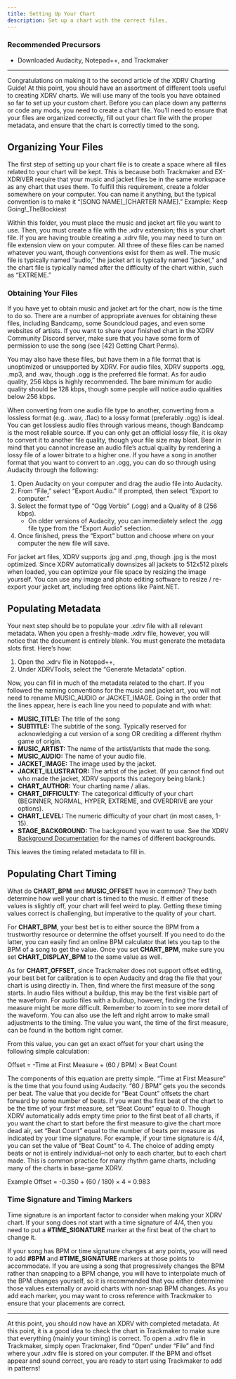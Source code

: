 ```yaml
---
title: Setting Up Your Chart
description: Set up a chart with the correct files, 
---
```


### Recommended Precursors
- Downloaded Audacity, Notepad++, and Trackmaker
---

Congratulations on making it to the second article of the XDRV Charting Guide! At this point, you should have an assortment of different tools useful to creating XDRV charts. We will use many of the tools you have obtained so far to set up your custom chart. Before you can place down any patterns or code any mods, you need to create a chart file. You’ll need to ensure that your files are organized correctly, fill out your chart file with the proper metadata, and ensure that the chart is correctly timed to the song.

## Organizing Your Files

The first step of setting up your chart file is to create a space where all files related to your chart will be kept. This is because both Trackmaker and EX-XDRiVER require that your music and jacket files be in the same workspace as any chart that uses them. To fulfill this requirement, create a folder somewhere on your computer. You can name it anything, but the typical convention is to make it “[SONG NAME]_[CHARTER NAME].” Example: Keep Going!_TheBlockiest

Within this folder, you must place the music and jacket art file you want to use. Then, you must create a file with the .xdrv extension; this is your chart file. If you are having trouble creating a .xdrv file, you may need to turn on file extension view on your computer. All three of these files can be named whatever you want, though conventions exist for them as well. The music file is typically named “audio,” the jacket art is typically named “jacket,” and the chart file is typically named after the difficulty of the chart within, such as “EXTREME.”

### Obtaining Your Files

If you have yet to obtain music and jacket art for the chart, now is the time to do so. There are a number of appropriate avenues for obtaining these files, including Bandcamp, some Soundcloud pages, and even some websites of artists. If you want to share your finished chart in the XDRV Community Discord server, make sure that you have some form of permission to use the song (see [42] Getting Chart Perms).

You may also have these files, but have them in a file format that is unoptimized or unsupported by XDRV. For audio files, XDRV supports .ogg, .mp3, and .wav, though .ogg is the preferred file format. As for audio quality, 256 kbps is highly recommended. The bare minimum for audio quality should be 128 kbps, though some people will notice audio qualities below 256 kbps.

When converting from one audio file type to another, converting from a lossless format (e.g. .wav, .flac) to a lossy format (preferably .ogg) is ideal. You can get lossless audio files through various means, though Bandcamp is the most reliable source. If you can only get an official lossy file, it is okay to convert it to another file quality, though your file size may bloat. Bear in mind that you cannot increase an audio file’s actual quality by rendering a lossy file of a lower bitrate to a higher one. If you have a song in another format that you want to convert to an .ogg, you can do so through using Audacity through the following:

1. Open Audacity on your computer and drag the audio file into Audacity.
2. From “File,” select “Export Audio.” If prompted, then select “Export to computer.”
3. Select the format type of “Ogg Vorbis” (.ogg) and a Quality of 8 (256 kbps).
	- On older versions of Audacity, you can immediately select the .ogg file type from the “Export Audio” selection.
4. Once finished, press the “Export” button and choose where on your computer the new file will save.

For jacket art files, XDRV supports .jpg and .png, though .jpg is the most optimized. Since XDRV automatically downsizes all jackets to 512x512 pixels when loaded, you can optimize your file space by resizing the image yourself. You can use any image and photo editing software to resize / re-export your jacket art, including free options like Paint.NET.

## Populating Metadata

Your next step should be to populate your .xdrv file with all relevant metadata. When you open a freshly-made .xdrv file, however, you will notice that the document is entirely blank. You must generate the metadata slots first. Here’s how:

1. Open the .xdrv file in Notepad++,
2. Under XDRVTools, select the “Generate Metadata” option.

Now, you can fill in much of the metadata related to the chart. If you followed the naming conventions for the music and jacket art, you will not need to rename MUSIC_AUDIO or JACKET_IMAGE. Going in the order that the lines appear, here is each line you need to populate and with what:

- **MUSIC_TITLE:** The title of the song
- **SUBTITLE:** The subtitle of the song. Typically reserved for acknowledging a cut version of a song OR crediting a different rhythm game of origin.
- **MUSIC_ARTIST:** The name of the artist/artists that made the song.
- **MUSIC_AUDIO:** The name of your audio file.
- **JACKET_IMAGE:** The image used by the jacket.
- **JACKET_ILLUSTRATOR:** The artist of the jacket. (If you cannot find out who made the jacket, XDRV supports this category being blank.)
- **CHART_AUTHOR:** Your charting name / alias.
- **CHART_DIFFICULTY:** The categorical difficulty of your chart (BEGINNER, NORMAL, HYPER, EXTREME, and OVERDRIVE are your options).
- **CHART_LEVEL:** The numeric difficulty of your chart (in most cases, 1-15).
- **STAGE_BACKGROUND:** The background you want to use. See the XDRV [Background Documentation](https://github.com/EX-XDRiVER/Chart-Documentation/tree/main/backgrounds) for the names of different backgrounds.

This leaves the timing related metadata to fill in.

## Populating Chart Timing

What do **CHART_BPM** and **MUSIC_OFFSET** have in common? They both determine how well your chart is timed to the music. If either of these values is slightly off, your chart will feel weird to play. Getting these timing values correct is challenging, but imperative to the quality of your chart.

For **CHART_BPM**, your best bet is to either source the BPM from a trustworthy resource or determine the offset yourself. If you need to do the latter, you can easily find an online BPM calculator that lets you tap to the BPM of a song to get the value. Once you set **CHART_BPM**, make sure you set **CHART_DISPLAY_BPM** to the same value as well.

As for **CHART_OFFSET**, since Trackmaker does not support offset editing, your best bet for calibration is to open Audacity and drag the file that your chart is using directly in. Then, find where the first measure of the song starts. In audio files without a buildup, this may be the first visible part of the waveform. For audio files with a buildup, however, finding the first measure might be more difficult. Remember to zoom in to see more detail of the waveform. You can also use the left and right arrow to make small adjustments to the timing. The value you want, the time of the first measure, can be found in the bottom right corner.

From this value, you can get an exact offset for your chart using the following simple calculation:

Offset = -Time at First Measure + (60 / BPM) × Beat Count

The components of this equation are pretty simple. “Time at First Measure” is the time that you found using Audacity. “60 / BPM” gets you the seconds per beat. The value that you decide for “Beat Count” offsets the chart forward by some number of beats. If you want the first beat of the chart to be the time of your first measure, set “Beat Count” equal to 0. Though XDRV automatically adds empty time prior to the first beat of all charts, if you want the chart to start before the first measure to give the chart more dead air, set “Beat Count” equal to the number of beats per measure as indicated by your time signature. For example, if your time signature is 4/4, you can set the value of “Beat Count” to 4. The choice of adding empty beats or not is entirely individual–not only to each charter, but to each chart made. This is common practice for many rhythm game charts, including many of the charts in base-game XDRV.

Example Offset = -0.350 + (60 / 180) × 4 = 0.983

### Time Signature and Timing Markers

Time signature is an important factor to consider when making your XDRV chart. If your song does not start with a time signature of 4/4, then you need to put a **#TIME_SIGNATURE** marker at the first beat of the chart to change it.

If your song has BPM or time signature changes at any points, you will need to add **#BPM** and **#TIME_SIGNATURE** markers at those points to accommodate. If you are using a song that progressively changes the BPM rather than snapping to a BPM change, you will have to interpolate much of the BPM changes yourself, so it is recommended that you either determine those values externally or avoid charts with non-snap BPM changes. As you add each marker, you may want to cross reference with Trackmaker to ensure that your placements are correct.

---

At this point, you should now have an XDRV with completed metadata. At this point, it is a good idea to check the chart in Trackmaker to make sure that everything (mainly your timing) is correct. To open a .xdrv file in Trackmaker, simply open Trackmaker, find “Open” under “File” and find where your .xdrv file is stored on your computer. If the BPM and offset appear and sound correct, you are ready to start using Trackmaker to add in patterns!